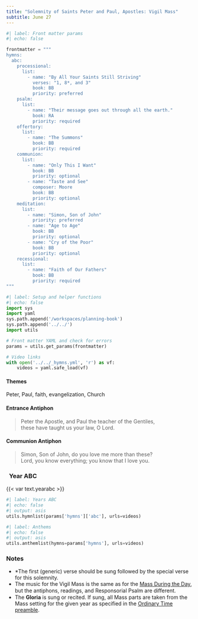 ```yaml
---
title: "Solemnity of Saints Peter and Paul, Apostles: Vigil Mass"
subtitle: June 27
---
```


```python
#| label: Front matter params
#| echo: false

frontmatter = """
hymns:
  abc:
    processional:
      list:
        - name: "By All Your Saints Still Striving"
          verses: "1, 8*, and 3"
          book: BB
          priority: preferred
    psalm:
      list:
        - name: "Their message goes out through all the earth."
          book: RA
          priority: required
    offertory:
      list:
        - name: "The Summons"
          book: BB
          priority: required
    communion:
      list:
        - name: "Only This I Want"
          book: BB
          priority: optional
        - name: "Taste and See"
          composer: Moore
          book: BB
          priority: optional
    meditation:
      list:
        - name: "Simon, Son of John"
          priority: preferred
        - name: "Age to Age"
          book: BB
          priority: optional
        - name: "Cry of the Poor"
          book: BB
          priority: optional
    recessional:
      list:
        - name: "Faith of Our Fathers"
          book: BB
          priority: required
"""
```

```python
#| label: Setup and helper functions
#| echo: false
import sys
import yaml
sys.path.append('/workspaces/planning-book')
sys.path.append('../../')
import utils

# Front matter YAML and check for errors
params = utils.get_params(frontmatter)

# Video links
with open('../../_hymns.yml', 'r') as vf:
    videos = yaml.safe_load(vf)
```

:::  {.red}
#### **Themes**
:::

Peter, Paul, faith, evangelization, Church

:::  {.red}
#### **Entrance Antiphon**
:::

> Peter the Apostle, and Paul the teacher of the Gentiles,  
> these have taught us your law, O Lord.

:::  {.red}
#### **Communion Antiphon**
:::

> Simon, Son of John, do you love me more than these?  
> Lord, you know everything; you know that I love you.

::: {.titlered}
### &nbsp; Year ABC
:::
{{< var text.yearabc >}}

```python
#| label: Years ABC
#| echo: false
#| output: asis
utils.hymnlist(params['hymns']['abc'], urls=videos)
```


```python
#| label: Anthems
#| echo: false
#| output: asis
utils.anthemlist(hymns=params['hymns'], urls=videos)
```

::: {.red}
### Notes
:::

* *The first (generic) verse should be sung followed by the special verse for this solemnity.
* The music for the Vigil Mass is the same as for the [Mass During the Day](jun24-nativity-john-baptist.qmd), but the antiphons, readings, and Responsorial Psalm are diﬀerent.
* The **Gloria** is sung or recited. If sung, all Mass parts are taken from the Mass setting for the given year as specified in the [Ordinary Time
preamble](../ordinary-time/ordinary-time.qmd).
